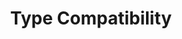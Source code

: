 ---
id: "q_ts_hard_011"
questionType: "MULTIPLE_CHOICE"
title: "Type Compatibility"
description: "Which principle does TypeScript use for type compatibility?"
difficulty: "HARD"
category: "Type Script"
options:
  - "Nominal typing"
  - "Structural typing"
  - "Duck typing"
  - "Interface typing"
correctAnswer: 1
---